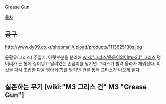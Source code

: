 Grease Gun

[[목차]]
== 공구 ==
http://www.dy09.co.kr/shopmall/upload/products/1113625130s.jpg

윤활유(그리스) 주입기. 아랫부분을 분리해 [[wiki:"그리스/동음이의어#s-2.1" 그리스]] 덩어리가 든 통에 집어넣고 달려있는 손잡이를 당기면 그리스가 빨려 올라가 채워진다. 이것을 다시 조립한 다음 방아쇠(?)를 당기면 관을 통해 그리스가 나오게 된다.

== 실존하는 무기 [wiki:"M3 그리스 건" M3 "Grease Gun"] ==

